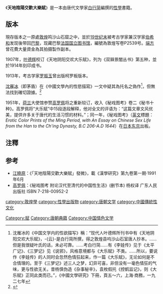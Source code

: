 {{古籍
|image = [[File:Dalefu.jpg|300px]]<br />
<small>1914年 双槑景闇丛书 天地阴阳交欢大乐赋书影</small>|全名 = 天地阴阳交欢大乐赋
|原名 = 
|別名 = 
|撰者 = [[白行简|白行简]]
|託名作者 =
|編集者 = 
|輯錄者 = 
|文字 = 
|國家 = 
|成書年代 = [[唐代|唐代]] 
|亡佚年代 = 
|偽託年代 = 
|注解者 = 
|篇數 = 
|原書篇數 = 
|今本篇數 = 
|卷數 =
|原書卷數 = 
|今本卷數 =
 |章回 = 
|最初著錄 = 
|版本 = 
|分類 = 
}}
《'''天地陰陽交歡大樂賦'''》是一本由唐代文學家[[白行简|白行简]]編撰的[[性學|性學]]書籍。

== 版本 ==
現存版本之一原處[[敦煌|敦煌]]鸣沙山石窟之中，並於[[19世纪末|19世纪末]]被考古学家兼汉学家[[伯希和|伯希和]]发现後带回[[巴黎|巴黎]]，现藏巴黎[[法國國家圖書館|法国国立图书馆]]，編號為敦煌写卷P2539号。[[端方|端方]]曾花費大量資金為其拍摄製作副本。

1907年，[[叶德辉|叶德辉]]校订《天地阴阳交欢大乐赋》，列为《双槑景闇丛书》第五种，並於1914年刻印成书。

1913年，考古学家[[罗振玉|罗振玉]]曾出版柯罗板版本。

[[沈雁冰|沈雁冰]]（即茅盾）在《中國文學內的性慾描寫》一文中疑其為托名之偽作<ref>沈雁冰的《中国文学内的性欲描写》稱：“现代人叶德辉所刊书中有《天地阴阳交欢大乐赋》，-{云}-是白行简所撰，得之敦煌县呜沙山石室唐人抄本。……但是我很疑叶氏的话，未必可靠。……考白行简……有《李娃传》见于《太平广记》、《三梦记》见《说郛》，风格意境都与《大乐赋》不类。……所以，要说作《李娃传》的人同时会忽然色情狂起来，作一篇《大乐赋》，无论如何是不合情理的。至于《三梦记》述三人之梦，幻异可喜，非但没有一毫色情狂的气味，更与性欲无关。昔杨慎伪造《杂事秘辛》，袁枚假托《控鹤监记》，则《大乐赋》正同此类而已。”，《中國文學研究》下冊，頁五～六，上海‧商務，一九二七年</ref>，但無法找到確切證據。<ref>{{cite book |chapter=《天地陰陽交歡大樂賦》發微 敦煌寫卷P2539之專題研究 |chapter-url=https://www.daocaorenshuwu.com/book/xingxuewuzhang/1867297.html |title=《性學五章》 |author=江晓原 |publisher=海豚出版社 |date=2013年8月 |quote=沈氏懷疑葉德輝所交代的《大樂賦》來源，乃至引楊慎、袁枚事暗指葉氏自己是《大樂賦》之偽造者，顯然是因為當時敦煌學尚在初創階段，沈氏本人對於敦煌卷子的收藏、整理又毫無所知，故而出現了直接的知識性錯誤，這在今日已不足置辯。P2539原卷早經刊布於世，無可懷疑。......事實上沈氏否定P2539為白行簡作的理由也是站不住腳的。 |access-date=2019-11-02 |archive-date=2019-11-02 |archive-url=https://web.archive.org/web/20191102191734/https://www.daocaorenshuwu.com/book/xingxuewuzhang/1867297.html |dead-url=no }}</ref>

1951年，[[荷兰|荷兰]]大使馆参赞[[高罗佩|高罗佩]]将之重新较订，收入《秘戏图考》卷二《秘书十种》。高罗佩将“大乐赋”中15段逐段解释，他对全文的评语为：“这篇文章文风优美，提供许多关于唐代的生活习惯的材料。”；同一年，《秘戏图考》（[[英文|英文]]標題：''Erotic Color Prints of the Ming Period, with An Essay on Chinese Sex Life from the Han to the Ch'ing Dynasty, B.C 206-A.D 1644''）在[[日本|日本]][[东京|东京]]出板。

==注釋==
<references/>

==参考==
* [[江曉原|江曉原]]：《「天地陰陽交歡大樂賦」發微》，載《漢學研究》第九卷第一期‧1991年6月
* [[高罗佩|高罗佩]]：《秘戏图考 附论汉代至清代的中国性生活》(删节本) 杨权译 广东人民出版社 ISBN 7-218-00952-2 

{{wikisource}}


[[Category:赋|Category:赋]]

[[category:敦煌學|category:敦煌學]]
[[category:性學出版物|category:性學出版物]]
[[category:唐朝文学|category:唐朝文学]]
[[category:中國傳統性文化|category:中國傳統性文化]]
[[Category:唐朝典籍|Category:唐朝典籍]]
[[Category:中国情色文学|Category:中国情色文学]]